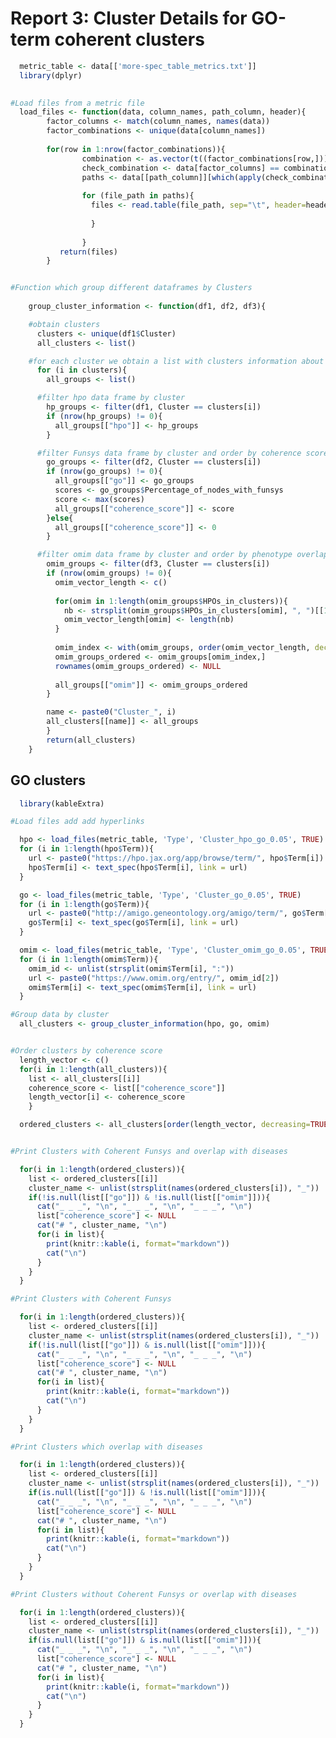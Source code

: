 # Report 3: Cluster Details for GO-term coherent clusters
  
```r
  metric_table <- data[['more-spec_table_metrics.txt']]
  library(dplyr)
  

#Load files from a metric file 
  load_files <- function(data, column_names, path_column, header){
        factor_columns <- match(column_names, names(data))
        factor_combinations <- unique(data[column_names])
        
        for(row in 1:nrow(factor_combinations)){
                combination <- as.vector(t((factor_combinations[row,]))) #extract row AND convert to vector
                check_combination <- data[factor_columns] == combination[col(data[factor_columns])]
                paths <- data[[path_column]][which(apply(check_combination, 1, sum) == length(combination))]
                
                for (file_path in paths){
                  files <- read.table(file_path, sep="\t", header=header, quote="", stringsAsFactors = FALSE)
                    
                  }
                
                }
           return(files)     
        }


#Function which group different dataframes by Clusters
   
    group_cluster_information <- function(df1, df2, df3){

    #obtain clusters
      clusters <- unique(df1$Cluster)
      all_clusters <- list()

    #for each cluster we obtain a list with clusters information about hpo, funsys and diseases and store it in another list
      for (i in clusters){
        all_groups <- list()

      #filter hpo data frame by cluster
        hp_groups <- filter(df1, Cluster == clusters[i])
        if (nrow(hp_groups) != 0){
          all_groups[["hpo"]] <- hp_groups
        }

      #filter Funsys data frame by cluster and order by coherence score
        go_groups <- filter(df2, Cluster == clusters[i])
        if (nrow(go_groups) != 0){
          all_groups[["go"]] <- go_groups
          scores <- go_groups$Percentage_of_nodes_with_funsys
          score <- max(scores)
          all_groups[["coherence_score"]] <- score
        }else{
          all_groups[["coherence_score"]] <- 0
        }

      #filter omim data frame by cluster and order by phenotype overlap with diseases
        omim_groups <- filter(df3, Cluster == clusters[i])
        if (nrow(omim_groups) != 0){
          omim_vector_length <- c()
          
          for(omim in 1:length(omim_groups$HPOs_in_clusters)){
            nb <- strsplit(omim_groups$HPOs_in_clusters[omim], ", ")[[1]]
            omim_vector_length[omim] <- length(nb)
          }
          
          omim_index <- with(omim_groups, order(omim_vector_length, decreasing = TRUE))
          omim_groups_ordered <- omim_groups[omim_index,]
          rownames(omim_groups_ordered) <- NULL
          
          all_groups[["omim"]] <- omim_groups_ordered
        }

        name <- paste0("Cluster_", i)
        all_clusters[[name]] <- all_groups 
        }
        return(all_clusters)  
    }

```


## GO clusters

```r
  library(kableExtra)

#Load files add add hyperlinks

  hpo <- load_files(metric_table, 'Type', 'Cluster_hpo_go_0.05', TRUE)
  for (i in 1:length(hpo$Term)){
    url <- paste0("https://hpo.jax.org/app/browse/term/", hpo$Term[i])
    hpo$Term[i] <- text_spec(hpo$Term[i], link = url)
  }

  go <- load_files(metric_table, 'Type', 'Cluster_go_0.05', TRUE)
  for (i in 1:length(go$Term)){
    url <- paste0("http://amigo.geneontology.org/amigo/term/", go$Term[i])
    go$Term[i] <- text_spec(go$Term[i], link = url)
  }

  omim <- load_files(metric_table, 'Type', 'Cluster_omim_go_0.05', TRUE)  
  for (i in 1:length(omim$Term)){
    omim_id <- unlist(strsplit(omim$Term[i], ":"))
    url <- paste0("https://www.omim.org/entry/", omim_id[2])
    omim$Term[i] <- text_spec(omim$Term[i], link = url)
  }

#Group data by cluster
  all_clusters <- group_cluster_information(hpo, go, omim)


#Order clusters by coherence score
  length_vector <- c()
  for(i in 1:length(all_clusters)){
    list <- all_clusters[[i]]
    coherence_score <- list[["coherence_score"]]
    length_vector[i] <- coherence_score
    }

  ordered_clusters <- all_clusters[order(length_vector, decreasing=TRUE)]  


#Print Clusters with Coherent Funsys and overlap with diseases

  for(i in 1:length(ordered_clusters)){
    list <- ordered_clusters[[i]]
    cluster_name <- unlist(strsplit(names(ordered_clusters[i]), "_"))
    if(!is.null(list[["go"]]) & !is.null(list[["omim"]])){
      cat("_ _ _", "\n", "_ _ _", "\n", "_ _ _", "\n")
      list["coherence_score"] <- NULL
      cat("# ", cluster_name, "\n")
      for(i in list){
        print(knitr::kable(i, format="markdown"))
        cat("\n")
      }
    }
  }

#Print Clusters with Coherent Funsys 

  for(i in 1:length(ordered_clusters)){
    list <- ordered_clusters[[i]]
    cluster_name <- unlist(strsplit(names(ordered_clusters[i]), "_"))
    if(!is.null(list[["go"]]) & is.null(list[["omim"]])){
      cat("_ _ _", "\n", "_ _ _", "\n", "_ _ _", "\n")
      list["coherence_score"] <- NULL
      cat("# ", cluster_name, "\n")
      for(i in list){
        print(knitr::kable(i, format="markdown"))
        cat("\n")
      }
    }
  }

#Print Clusters which overlap with diseases

  for(i in 1:length(ordered_clusters)){
    list <- ordered_clusters[[i]]
    cluster_name <- unlist(strsplit(names(ordered_clusters[i]), "_"))
    if(is.null(list[["go"]]) & !is.null(list[["omim"]])){
      cat("_ _ _", "\n", "_ _ _", "\n", "_ _ _", "\n")
      list["coherence_score"] <- NULL
      cat("# ", cluster_name, "\n")
      for(i in list){
        print(knitr::kable(i, format="markdown"))
        cat("\n")
      }
    }
  }

#Print Clusters without Coherent Funsys or overlap with diseases

  for(i in 1:length(ordered_clusters)){
    list <- ordered_clusters[[i]]
    cluster_name <- unlist(strsplit(names(ordered_clusters[i]), "_"))
    if(is.null(list[["go"]]) & is.null(list[["omim"]])){
      cat("_ _ _", "\n", "_ _ _", "\n", "_ _ _", "\n")
      list["coherence_score"] <- NULL
      cat("# ", cluster_name, "\n")
      for(i in list){
        print(knitr::kable(i, format="markdown"))
        cat("\n")
      }
    }
  }

```